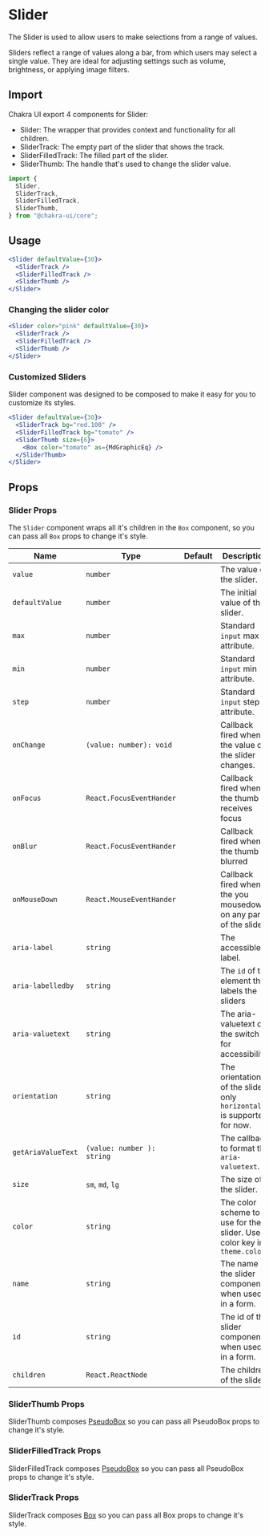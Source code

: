 # Slider

The Slider is used to allow users to make selections from a range of values.

Sliders reflect a range of values along a bar, from which users may select a
single value. They are ideal for adjusting settings such as volume, brightness,
or applying image filters.

## Import

Chakra UI export 4 components for Slider:

- Slider: The wrapper that provides context and functionality for all children.
- SliderTrack: The empty part of the slider that shows the track.
- SliderFilledTrack: The filled part of the slider.
- SliderThumb: The handle that's used to change the slider value.

```js
import {
  Slider,
  SliderTrack,
  SliderFilledTrack,
  SliderThumb,
} from "@chakra-ui/core";
```

## Usage

```jsx
<Slider defaultValue={30}>
  <SliderTrack />
  <SliderFilledTrack />
  <SliderThumb />
</Slider>
```

### Changing the slider color

```jsx
<Slider color="pink" defaultValue={30}>
  <SliderTrack />
  <SliderFilledTrack />
  <SliderThumb />
</Slider>
```

### Customized Sliders

Slider component was designed to be composed to make it easy for you to
customize its styles.

```jsx
<Slider defaultValue={30}>
  <SliderTrack bg="red.100" />
  <SliderFilledTrack bg="tomato" />
  <SliderThumb size={6}>
    <Box color="tomato" as={MdGraphicEq} />
  </SliderThumb>
</Slider>
```

## Props

### Slider Props

The `Slider` component wraps all it's children in the `Box` component, so you
can pass all `Box` props to change it's style.

| Name               | Type                       | Default | Description                                                               |
| ------------------ | -------------------------- | ------- | ------------------------------------------------------------------------- |
| `value`            | `number`                   |         | The value of the slider.                                                  |
| `defaultValue`     | `number`                   |         | The initial value of the slider.                                          |
| `max`              | `number`                   |         | Standard `input` max attribute.                                           |
| `min`              | `number`                   |         | Standard `input` min attribute.                                           |
| `step`             | `number`                   |         | Standard `input` step attribute.                                          |
| `onChange`         | `(value: number): void`    |         | Callback fired when the value of the slider changes.                      |
| `onFocus`          | `React.FocusEventHander`   |         | Callback fired when the thumb receives focus                              |
| `onBlur`           | `React.FocusEventHander`   |         | Callback fired when the thumb is blurred                                  |
| `onMouseDown`      | `React.MouseEventHander`   |         | Callback fired when the you mousedown on any part of the slider           |
| `aria-label`       | `string`                   |         | The accessible label.                                                     |
| `aria-labelledby`  | `string`                   |         | The `id` of the element that labels the sliders                           |
| `aria-valuetext`   | `string`                   |         | The aria-valuetext of the switch for accessibility.                       |
| `orientation`      | `string`                   |         | The orientation of the slider, only `horizontal` is supported for now.    |
| `getAriaValueText` | `(value: number ): string` |         | The callback to format the `aria-valuetext`.                              |
| `size`             | `sm`, `md`, `lg`           |         | The size of the slider.                                                   |
| `color`            | `string`                   |         | The color scheme to use for the slider. Use a color key in `theme.colors` |
| `name`             | `string`                   |         | The name of the slider component when used in a form.                     |
| `id`               | `string`                   |         | The id of the slider component when used in a form.                       |
| `children`         | `React.ReactNode`          |         | The children of the slider.                                               |

### SliderThumb Props

SliderThumb composes [PseudoBox](/pseudobox) so you can pass all PseudoBox props
to change it's style.

### SliderFilledTrack Props

SliderFilledTrack composes [PseudoBox](/pseudobox) so you can pass all PseudoBox
props to change it's style.

### SliderTrack Props

SliderTrack composes [Box](/box) so you can pass all Box props to change it's
style.
